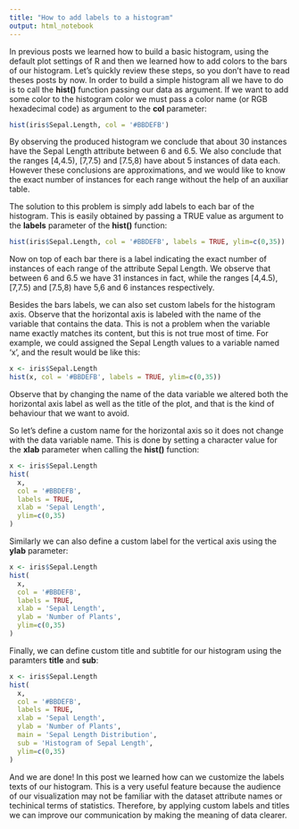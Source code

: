 ```yaml
---
title: "How to add labels to a histogram"
output: html_notebook
---
```


In previous posts we learned how to build a basic histogram, using the default
plot settings of R and then we learned how to add colors to the bars of our
histogram. Let's quickly review these steps, so you don't have to read theses 
posts by now. In order to build a simple histogram all we have to do is to call
the **hist()** function passing our data as argument. If we want to add some
color to the histogram color we must pass a color name (or RGB
hexadecimal code) as argument to the **col** parameter:

```R
hist(iris$Sepal.Length, col = '#BBDEFB')
```

By observing the produced histogram we conclude that about 30 instances have
the Sepal Length attribute between 6 and 6.5. We also conclude that the ranges
[4,4.5), [7,7.5) and [7.5,8) have about 5 instances of data each. However these
conclusions are approximations, and we would like to know the exact number of 
instances for each range without the help of an auxiliar table.

The solution to this problem is simply add labels to each bar of the histogram. 
This is easily obtained by passing a TRUE value as argument to the **labels**
parameter of the **hist()** function:

```R
hist(iris$Sepal.Length, col = '#BBDEFB', labels = TRUE, ylim=c(0,35))
```

Now on top of each bar there is a label indicating the exact number of instances
of each range of the attribute Sepal Length. We observe that between 6 and 6.5 
we have 31 instances in fact, while the ranges [4,4.5), [7,7.5) and [7.5,8) have 
5,6 and 6 instances respectively.

Besides the bars labels, we can also set custom labels for the histogram axis.
Observe that the horizontal axis is labeled with the name of the variable that
contains the data. This is not a problem when the variable name exactly matches
its content, but this is not true most of time. For example, we could assigned
the Sepal Length values to a variable named 'x', and the result would be like 
this:

```R
x <- iris$Sepal.Length
hist(x, col = '#BBDEFB', labels = TRUE, ylim=c(0,35))
```

Observe that by changing the name of the data variable we altered both the
horizontal axis label as well as the title of the plot, and that is the kind 
of behaviour that we want to avoid.

So let's define a custom name for the horizontal axis so it does not change
with the data variable name. This is done by setting a character value for
the **xlab** parameter when calling the **hist()** function:

```R
x <- iris$Sepal.Length
hist(
  x,
  col = '#BBDEFB',
  labels = TRUE,
  xlab = 'Sepal Length',
  ylim=c(0,35)
)
```

Similarly we can also define a custom label for the vertical axis using the 
**ylab** parameter:

```R
x <- iris$Sepal.Length
hist(
  x,
  col = '#BBDEFB',
  labels = TRUE,
  xlab = 'Sepal Length',
  ylab = 'Number of Plants',
  ylim=c(0,35)
)
```

Finally, we can define custom title and subtitle for our histogram using 
the paramters **title** and **sub**:

```R
x <- iris$Sepal.Length
hist(
  x,
  col = '#BBDEFB',
  labels = TRUE,
  xlab = 'Sepal Length',
  ylab = 'Number of Plants',
  main = 'Sepal Length Distribution',
  sub = 'Histogram of Sepal Length',
  ylim=c(0,35)
)
```

And we are done! In this post we learned how can we customize the labels texts
of our histogram. This is a very useful feature because the audience of our
visualization may not be familiar with the dataset attribute names or techinical
terms of statistics. Therefore, by applying custom labels and titles we can
improve our communication by making the meaning of data clearer.